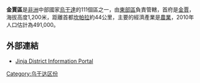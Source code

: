 {{Infobox settlement
|name=金賈區
|settlement_type=
|native_name      =
|nickname           = 
|image_skyline      
|image_size          = 
|image_caption       =
|image_flag         = 
|image_seal         =
|image_map          = Jinja District Uganda.png
|map_caption        = 
|coordinates_region   = UG
|subdivision_type1   = 國家
|subdivision_name1   = {{flag|Uganda}}
|subdivision_type2   = 地理區
|subdivision_name2   = [[東部區_(烏干達)|東部區]]
|subdivision_type3   = 首府
|subdivision_name3   = [[金賈|金賈]]
|leader_title       =
|leader_name        =
|established_title  =
|established_date   = 
|area_magnitude     = 
|area_total_km2         =  
|area_land_km2          = 
|area_water_km2         = 
|population_as_of   = 2010估計
|population_note    = 
|population_total   = 491000
|population_metro   = 
|population_density_km2 = 
|timezone           =[[東非時間|東非時間]]
|utc_offset         = +3
|timezone_DST       = 
|utc_offset_DST     = 
|latd=00|latm=30|lats=|latNS=N
|longd=33|longm=12|longs=|longEW=E
|elevation_m          = 1200
|blank_name             =
|blank_info             =
|website            = [http://www.jinja.go.ug]
|footnotes          = 
}}

'''金賈區'''是[[非洲|非洲]]中部國家[[烏干達|烏干達]]的111個區之一，由[[東部區_(烏干達)|東部區]]負責管轄，首府是[[金賈|金賈]]，海拔高度1,200米，距離首都[[坎帕拉|坎帕拉]]約44公里，主要的經濟產業是[[農業|農業]]，2010年人口估計為491,000。

==外部連結==
*[https://web.archive.org/web/20190626174934/https://www.jinja.go.ug/  Jinja District Information Portal]

{{coord|00|36|N|33|12|E|region:UG_type:adm1st|display=title}}

{{Uganda-stub}}
{{烏干達行政區劃}}

[[Category:乌干达区份|Category:乌干达区份]]